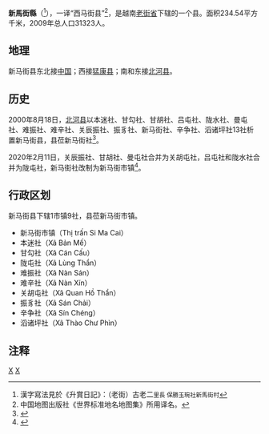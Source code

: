 {{Infobox Settlement
|name                   = 新马街县
|settlement_type        = 县
|official_name          = 
|other_name             = 
|native_name            = {{lang|vi|Huyện Si Ma Cai}}
|nickname               = 
|motto                  = 
|image_skyline          = Scenery at Can Cau - Lao Cai Province - Vietnam - 06 (48210740921).jpg
|imagesize              = 
|image_caption          = 
|image_flag             = 
|flag_size              = 
|image_seal             = 
|seal_size              = 
|image_shield           = 
|shield_size            = 
|image_blank_emblem     = 
|blank_emblem_size      = 
|image_map              = {{Infobox mapframe|frame-width=250|zoom=10}}
|mapsize                = 
|map_caption            = 
|image_map1             = 
|mapsize1               = 
|map_caption1           = 
|pushpin_map            = Vietnam
|pushpin_label_position = bottom
|pushpin_map_caption    = 
|pushpin_map1           = 
|pushpin_label_position1= 
|pushpin_map_caption1   = 
|subdivision_type       = 国家
|subdivision_name       = {{flag|Vietnam}}
|subdivision_type1      = [[越南行政区划|省]]
|subdivision_name1      = [[老街省|老街省]]
|subdivision_type2      = 行政区划
|subdivision_name2      = 1市镇9社
|subdivision_type3      = 
|subdivision_name3      = 
|seat_type              = 县莅
|seat                   = {{link-vi|新马街市镇|Si Ma Cai (thị trấn)}}
|government_type        = 
|leader_title           = 
|leader_name            = 
|leader_title1          = 
|leader_name1           = 
|established_title      = 
|established_date       = 
|area_magnitude         = 
|unit_pref              = 
|area_footnotes         = 
|area_total_km2         = 234.54
|area_land_km2          = 
|area_water_km2         = 
|area_water_percent     = 
|area_urban_km2         = 
|area_metro_km2         = 
|population_as_of       = 2009年
|population_footnotes   = 
|population_note        = 
|population_total       = 31323
|population_density_km2 = auto
|population_metro             = 
|population_density_metro_km2 = 
|population_urban             = 
|population_density_urban_km2 = 
|timezone               = [[越南标准时间|越南标准时间]]
|utc_offset             = +7
|elevation_footnotes    = 
|elevation_m            = 
|coor_type              = 
|coordinates            = 
|postal_code_type       = 
|postal_code            = 
|area_code              = 
|website                = [https://simacai.laocai.gov.vn 新马街县电子信息门户网站]
|footnotes              = 
}}
'''新馬街縣'''（{{vie|v='''Huyện Si Ma Cai'''|hn=縣新馬街}}<ref>漢字寫法見於《升賞日記》：（老街）古老二<small>里長 保勝玉琬社新馬街村</small></ref>），一译“西马街县”<ref>中国地图出版社《世界标准地名地图集》所用译名。</ref>，是越南[[老街省|老街省]]下辖的一个县。面积234.54平方千米，2009年总人口31323人。

==地理==
新马街县东北接[[中国|中国]]；西接[[猛康县|猛康县]]；南和东接[[北河县|北河县]]。

==历史==
2000年8月18日，[[北河县|北河县]]以本迷社、甘勾社、甘胡社、吕屯社、陇水社、曼屯社、难振社、难辛社、关辰振社、振豸社、新马街社、辛争社、滔诸坪社13社析置新马街县，县莅新马街社<ref>{{Cite web |url=https://thuvienphapluat.vn/van-ban/Bat-dong-san/Nghi-dinh-36-2000-ND-CP-dieu-chinh-dia-gioi-hanh-chinh-huyen-Bac-Ha-de-tai-lap-huyen-Si-Ma-Cai-tinh-Lao-Cai-46707.aspx |title=Nghị định 36/2000/NĐ-CP về việc điều chỉnh địa giới hành chính huyện Bắc Hà để tái lập huyện Si Ma Cai, tỉnh Lào Cai |accessdate=2020-02-12 |archive-date=2020-04-01 |archive-url=https://web.archive.org/web/20200401154547/https://thuvienphapluat.vn/van-ban/Bat-dong-san/Nghi-dinh-36-2000-ND-CP-dieu-chinh-dia-gioi-hanh-chinh-huyen-Bac-Ha-de-tai-lap-huyen-Si-Ma-Cai-tinh-Lao-Cai-46707.aspx |dead-url=no }}</ref>。

2020年2月11日，关辰振社、甘胡社、曼屯社合并为关胡屯社，吕屯社和陇水社合并为陇屯社，新马街社改制为新马街市镇<ref>{{Cite web |url=http://vanban.chinhphu.vn/portal/page/portal/chinhphu/hethongvanban?mode=detail&document_id=199224 |title=Nghị quyết số 896/NQ-UBTVQH14 của ỦY BAN THƯỜNG VỤ QUỐC HỘI : Về việc sắp xếp các đơn vị hành chính cấp huyện, cấp xã thuộc tỉnh Lào Cai |accessdate=2020-02-24 |archive-date=2020-04-01 |archive-url=https://web.archive.org/web/20200401171817/http://vanban.chinhphu.vn/portal/page/portal/chinhphu/hethongvanban?mode=detail&document_id=199224 |dead-url=yes }}</ref>。

==行政区划==
新马街县下辖1市镇9社，县莅新马街市镇。
*新马街市镇（Thị trấn Si Ma Cai）
*本迷社（Xã Bản Mế）
*甘勾社（Xã Cán Cấu）
*陇屯社（Xã Lùng Thẩn）
*难振社（Xã Nàn Sán）
*难辛社（Xã Nàn Xín）
*关胡屯社（Xã Quan Hồ Thẩn）
*振豸社（Xã Sán Chải）
*辛争社（Xã Sín Chéng）
*滔诸坪社（Xã Thào Chư Phìn）

==注释==
{{reflist}}

{{老街省行政区划}}
{{越南西北部之县市镇区域划分}}

[[Category:越南县份|X]]
[[Category:老街省|X]]